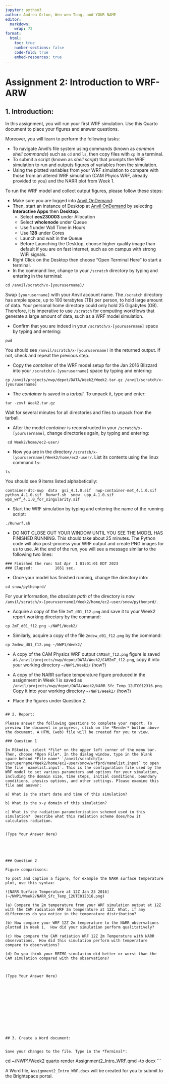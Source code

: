 ```yaml
---
jupyter: python3
author: Andrea Orton, Wen-wen Tung, and YOUR NAME
editor: 
  markdown: 
    wrap: 72
format:
  html:
    toc: true
    number-sections: false
    code-fold: true
    embed-resources: true
---
```


# Assignment 2: Introduction to WRF-ARW

## 1. Introduction:

In this assignment, you will run your first WRF simulation. Use this Quarto document to place your figures and answer questions.

Moreover, you will learn to perform the following tasks:

 - To navigate Anvil's file system using commands (known as *common shell commands*) such as `cd` and `ls`, then copy files with `cp` in a terminal.
 - To submit a script (known as *shell script*) that prompts the WRF simulation to run and outputs figures of variables from the simulation.
 - Using the plotted variables from your WRF simulation to compare with those from an altered WRF simulation (CAM Phyics WRF, already provided to you) and the NARR plot from Week 1.

To run the WRF model and collect output figures, please follow these steps:

 -  Make sure you are logged into [Anvil OnDemand](https://ondemand.anvil.rcac.purdue.edu/):
 -  Then, start an instance of Desktop at [Anvil OnDemand](https://ondemand.anvil.rcac.purdue.edu/) by selecting **Interactive Apps** then **Desktop**.
     -  Select **ees230003** under Allocation
     -  Select **wholenode** under Queue 
     -  Use **1** under Wall Time in Hours
     -  Use **128** under Cores
     -  Launch and wait in the Queue
     -  Before Launching the Desktop, choose higher quality image than default if you are on fast internet, such as on campus with strong WiFi signals.
 -  Right Click on the Desktop then choose "Open Terminal Here" to start a terminal.
 -  In the command line, change to your `/scratch` directory by typing and entering in the terminal: 
```
cd /anvil/scratch/x-[yourusername]/
```
Swap `[yourusername]` with your Anvil account name. The `/scratch` directory has ample space, up to 100 terabytes (TB) per person, to hold large amount of data. Your personal home directory could only hold 25 Gigabytes (GB). Therefore, it is imperative to use `/scratch` for computing workflows that generate a large amount of data, such as a WRF model simulation.

 -  Confirm that you are indeed in your `/scratch/x-[yourusername]` space by typing and entering:
```
pwd
```
You should see `/anvil/scratch/x-[yourusername]` in the returned output. If not, check and repeat the previous step.

 -  Copy the *container* of the WRF model setup for the Jan 2016 Blizzard into your `/scratch/x-[yourusername]` space by typing and entering: 
```
cp /anvil/projects/nwp/depot/DATA/Week2/Week2.tar.gz /anvil/scratch/x-[yourusername]
```

 -  The *container* is saved in a *tarball*. To unpack it, type and enter:
```
tar -zxvf Week2.tar.gz
```
Wait for several minutes for all directories and files to unpack from the tarball.

 -  After the model *container* is reconstructed in your `/scratch/x-[yourusername]`, change directories again, by typing and entering: 
```
 cd Week2/home/ec2-user/
```

 -  Now you are in the directory `/scratch/x-[yourusername]/Week2/home/ec2-user/`. List its contents using the linux command `ls`:
```
ls
```
You should see 9 items listed alphabetically:
```
container-dtc-nwp  data  gsi_4.1.0.sif  nwp-container-met_4.1.0.sif  python_4.1.0.sif  Runwrf.sh  snow  upp_4.1.0.sif  wps_wrf_4.1.0_for_singularity.sif
```

 -  Start the WRF simulation by typing and entering the name of the running script: 
```
./Runwrf.sh
```

 -  DO NOT CLOSE OUT YOUR WINDOW UNTIL YOU SEE THE MODEL HAS FINISHED RUNNING. This should take about 25 minutes.  The Python code will also post-process your WRF output and create PNG images for us to use. At the end of the run, you will see a message similar to the following two lines:
```
### Finished the run: Sat Apr  1 01:01:01 EDT 2023
### Elapsed:          1651 sec.
```

 -  Once your model has finished running, change the directory into: 
```
cd snow/pythonprd/
```
For your information, the *absolute path* of the directory is now `/anvil/scratch/x-[yourusername]/Week2/home/ec2-user/snow/pythonprd/`.

 -  Acquire a copy of the file `2mT_d01_f12.png` and save it to your Week2 report working directory by the command: 
```
cp 2mT_d01_f12.png ~/NWP1/Week2/
```

 -  Similarly, acquire a copy of the file `2mdew_d01_f12.png` by the command: 
```
cp 2mdew_d01_f12.png ~/NWP1/Week2/
```
 
 -  A copy of the CAM Physics WRF output `CAM2mT_f12.png` figure is saved as `/anvil/projects/nwp/depot/DATA/Week2/CAM2mT_f12.png`, copy it into your working directory `~/NWP1/Week2/` (how?)
  
 -  A copy of the NARR surface temperature figure produced in the assignment in Week 1 is saved as `/anvil/projects/nwp/depot/DATA/Week2/NARR_Sfc_Temp_12UTC012316.png`. Copy it into your working directory `~/NWP1/Week2/` (how?)
 
 -  Place the figures under Question 2.


```

## 2. Report:

Please answer the following questions to complete your report. To preview the document in progress, click on the *Render* button above the document. A HTML (web) file will be created for you to view.

### Question 1

In RStudio, select *File* on the upper left corner of the menu bar. Then, choose *Open File*. In the dialog window, type in the blank space behind *File name* `/anvil/scratch/[x-yourusername/Week2/home/ec2-user/snow/wrfprd/namelist.input` to open the file `namelist.input`. This is the configuration file used by the WRF model to set various parameters and options for your simulation, including the domain size, time steps, initial conditions, boundary conditions, physics options, and other settings. Please examine this file and answer:

a) What is the start date and time of this simulation?  

b) What is the x-y domain of this simulation?

c) What is the radiation parameterization schemed used in this simulation?  Describe what this radiation scheme does/how it calculates radiation.


(Type Your Answer Here)





### Question 2

Figure comparisons: 

To post and caption a figure, for example the NARR surface temperature plot, use this syntax:

![NARR Surface Temperature at 12Z Jan 23 2016](~/NWP1/Week2/NARR_Sfc_Temp_12UTC012316.png)

(a) Compare the 2m temperature from your WRF simulation output at 12Z with the CAM radiation WRF 2m temperature at 12Z. What, if any differences do you notice in the temperature distribution?  

(b) Now compare your WRF 12Z 2m temperature to the NARR observations plotted in Week 1.  How did your simulation perform qualitatively?  

(c) Now compare the CAM radiation WRF 12Z 2m Temperature with NARR observations.  How did this simulation perform with temperature compare to observations?  

(d) Do you think your RRTMG simulation did better or worst than the CAM simulation compared with the observations?



(Type Your Answer Here)













## 3. Create a Word document:


Save your changes to the file. Type in the *Terminal*:
```
cd ~/NWP1/Week2
quarto render Assignment2_Intro_WRF.qmd --to docx
```

A Word file, `Assignment2_Intro_WRF.docx` will be created for you to submit to the Brightspace portal.
